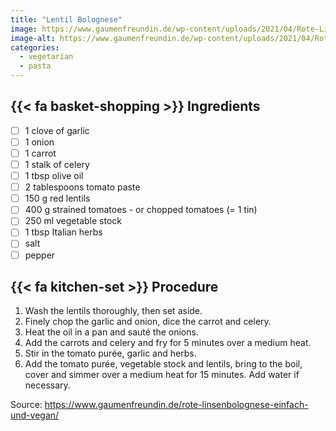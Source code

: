 ```yaml
---
title: "Lentil Bolognese"
image: https://www.gaumenfreundin.de/wp-content/uploads/2021/04/Rote-Linsenbolognese-Schuessel.jpg
image-alt: https://www.gaumenfreundin.de/wp-content/uploads/2021/04/Rote-Linsenbolognese-Schuessel.jpg
categories:
  - vegetarian
  - pasta
---
```


## {{< fa basket-shopping >}} Ingredients

- [ ] 1 clove of garlic
- [ ] 1 onion
- [ ] 1 carrot
- [ ] 1 stalk of celery
- [ ] 1 tbsp olive oil
- [ ] 2 tablespoons tomato paste
- [ ] 150 g red lentils
- [ ] 400 g strained tomatoes - or chopped tomatoes (= 1 tin)
- [ ] 250 ml vegetable stock
- [ ] 1 tbsp Italian herbs
- [ ] salt
- [ ] pepper

## {{< fa kitchen-set >}} Procedure

1. Wash the lentils thoroughly, then set aside.
1. Finely chop the garlic and onion, dice the carrot and celery.
1. Heat the oil in a pan and sauté the onions.
1. Add the carrots and celery and fry for 5 minutes over a medium heat.
1. Stir in the tomato purée, garlic and herbs.
1. Add the tomato purée, vegetable stock and lentils, bring to the boil, cover and simmer over a medium heat for 15 minutes.
Add water if necessary.

Source: <https://www.gaumenfreundin.de/rote-linsenbolognese-einfach-und-vegan/>